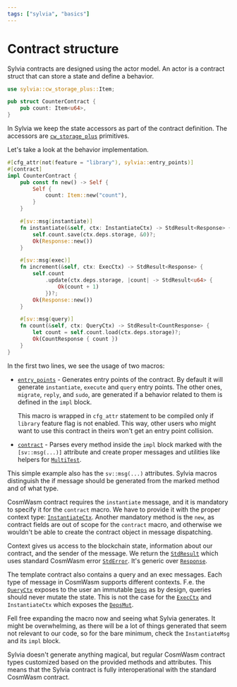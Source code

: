 ```yaml
---
tags: ["sylvia", "basics"]
---
```


# Contract structure

Sylvia contracts are designed using the actor model. An actor is a contract
struct that can store a state and define a behavior.

```rust
use sylvia::cw_storage_plus::Item;

pub struct CounterContract {
    pub count: Item<u64>,
}
```

In Sylvia we keep the state accessors as part of the contract definition. The
accessors are
[`cw_storage_plus`](https://cosmwasm-docs.vercel.app/cw-storage-plus)
primitives.

Let's take a look at the behavior implementation.

```rust
#[cfg_attr(not(feature = "library"), sylvia::entry_points)]
#[contract]
impl CounterContract {
    pub const fn new() -> Self {
        Self {
            count: Item::new("count"),
        }
    }

    #[sv::msg(instantiate)]
    fn instantiate(&self, ctx: InstantiateCtx) -> StdResult<Response> {
        self.count.save(ctx.deps.storage, &0)?;
        Ok(Response::new())
    }

    #[sv::msg(exec)]
    fn increment(&self, ctx: ExecCtx) -> StdResult<Response> {
        self.count
            .update(ctx.deps.storage, |count| -> StdResult<u64> {
                Ok(count + 1)
            })?;
        Ok(Response::new())
    }

    #[sv::msg(query)]
    fn count(&self, ctx: QueryCtx) -> StdResult<CountResponse> {
        let count = self.count.load(ctx.deps.storage)?;
        Ok(CountResponse { count })
    }
}
```

In the first two lines, we see the usage of two macros:

- [`entry_points`](https://docs.rs/sylvia/latest/sylvia/attr.entry_points.html) -
  Generates entry points of the contract. By default it will generate
  `instantiate`, `execute` and `query` entry points. The other ones, `migrate`,
  `reply`, and `sudo`, are generated if a behavior related to them is defined in
  the `impl` block.

  This macro is wrapped in `cfg_attr` statement to be compiled only if `library`
  feature flag is not enabled. This way, other users who might want to use this
  contract in theirs won't get an entry point collision.

- [`contract`](https://cosmwasm-docs.vercel.app/sylvia/macros/contract) - Parses
  every method inside the `impl` block marked with the `[sv::msg(...)]`
  attribute and create proper messages and utilities like helpers for
  [`MultiTest`](https://cosmwasm-docs.vercel.app/cw-multi-test).

This simple example also has the `sv::msg(...)` attributes. Sylvia macros
distinguish the if message should be generated from the marked method and of
what type.

CosmWasm contract requires the `instantiate` message, and it is mandatory to
specify it for the `contract` macro. We have to provide it with the proper
context type:
[`InstantiateCtx`](https://docs.rs/sylvia/latest/sylvia/types/struct.InstantiateCtx.html).
Another mandatory method is the `new`, as contract fields are out of scope for
the `contract` macro, and otherwise we wouldn't be able to create the contract
object in message dispatching.

Context gives us access to the blockchain state, information about our contract,
and the sender of the message. We return the
[`StdResult`](https://docs.rs/cosmwasm-std/latest/cosmwasm_std/type.StdResult.html)
which uses standard CosmWasm error
[`StdError`](https://docs.rs/cosmwasm-std/latest/cosmwasm_std/enum.StdError.html).
It's generic over
[`Response`](https://docs.rs/cosmwasm-std/latest/cosmwasm_std/struct.Response.html).

The template contract also contains a query and an exec messages. Each type of
message in CosmWasm supports different contexts. F.e. the
[`QueryCtx`](https://docs.rs/sylvia/latest/sylvia/types/struct.QueryCtx.html)
exposes to the user an immutable
[`Deps`](https://docs.rs/cosmwasm-std/latest/cosmwasm_std/struct.Deps.html) as
by design, queries should never mutate the state. This is not the case for the
[`ExecCtx`](https://docs.rs/sylvia/latest/sylvia/types/struct.ExecCtx.html) and
`InstantiateCtx` which exposes the
[`DepsMut`](https://docs.rs/cosmwasm-std/latest/cosmwasm_std/struct.DepsMut.html).

Fell free expanding the macro now and seeing what Sylvia generates. It might be
overwhelming, as there will be a lot of things generated that seem not relevant
to our code, so for the bare minimum, check the `InstantiateMsg` and its `impl`
block.

Sylvia doesn't generate anything magical, but regular CosmWasm contract types
customized based on the provided methods and attributes. This means that the
Sylvia contract is fully interoperational with the standard CosmWasm contract.
